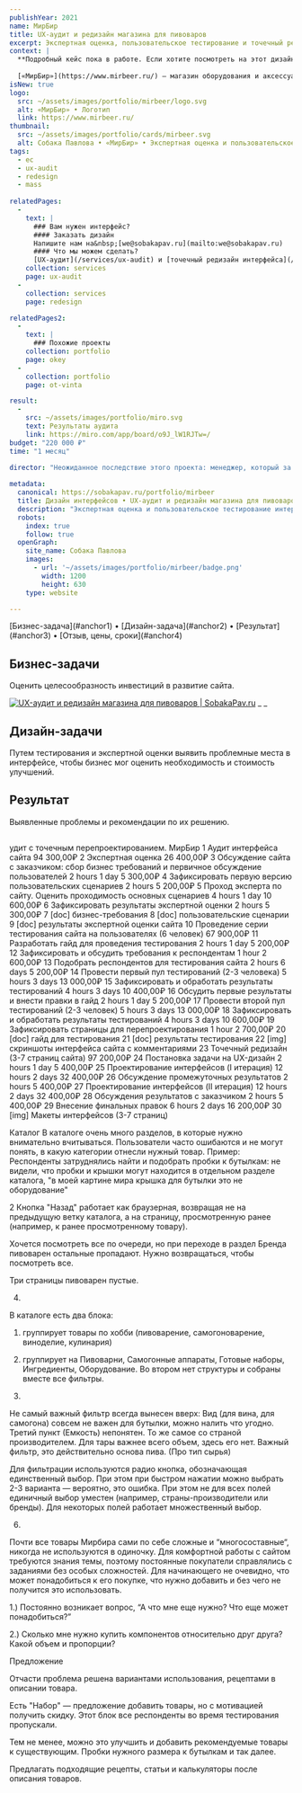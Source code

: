 ```yaml
---
publishYear: 2021
name: МирБир
title: UX-аудит и редизайн магазина для пивоваров
excerpt: Экспертная оценка, пользовательское тестирование и точечный редизайн интернет-магазина «МирБир»
context: |
  **Подробный кейс пока в работе. Если хотите посмотреть на этот дизайн в деталях, пишите нам на [we@sobakapav.ru](mailto:we@sobakapav.ru)**
  
  [«МирБир»](https://www.mirbeer.ru/) — магазин оборудования и аксессуаров для домашнего пиво- и сыроварения.
isNew: true
logo:
  src: ~/assets/images/portfolio/mirbeer/logo.svg
  alt: «МирБир» • Логотип
  link: https://www.mirbeer.ru/
thumbnail:
  src: ~/assets/images/portfolio/cards/mirbeer.svg
  alt: Собака Павлова • «МирБир» • Экспертная оценка и пользовательское тестирование интернет-магазина 
tags:
  - ec
  - ux-audit
  - redesign
  - mass
  
relatedPages:
  -
    text: |
      ### Вам нужен интерфейс?
      #### Заказать дизайн
      Напишите нам на&nbsp;[we@sobakapav.ru](mailto:we@sobakapav.ru) 
      #### Что мы можем сделать?
      [UX-аудит](/services/ux-audit) и [точечный редизайн интерфейса](/services/redesign), как в этом кейсе, и [многое другое](/services). 
    collection: services
    page: ux-audit
  -
    collection: services
    page: redesign

relatedPages2:
  -
    text: |
      ### Похожие проекты
    collection: portfolio
    page: okey
  - 
    collection: portfolio
    page: ot-vinta

result:
  -
    src: ~/assets/images/portfolio/miro.svg
    text: Результаты аудита
    link: https://miro.com/app/board/o9J_lW1RJTw=/
budget: "220 000 ₽"
time: "1 месяц"

director: "Неожиданное последствие этого проекта: менеджер, который за него отвечал, всерьез увлекся домашним пивоварением"
  
metadata:
  canonical: https://sobakapav.ru/portfolio/mirbeer
  title: Дизайн интерфейсов • UX-аудит и редизайн магазина для пивоваров
  description: "Экспертная оценка и пользовательское тестирование интернет-магазина «МирБир»"
  robots:
    index: true
    follow: true
  openGraph:
    site_name: Собака Павлова
    images:
      - url: '~/assets/images/portfolio/mirbeer/badge.png'
        width: 1200
        height: 630
    type: website

---
```



<TOC>
[Бизнес-задача](#anchor1) • [Дизайн-задача](#anchor2) • [Результат](#anchor3) • [Отзыв, цены, сроки](#anchor4)
</TOC>

## <a name="anchor1" />Бизнес-задачи

Оценить целесообразность инвестиций в развитие сайта.

<a href="/images/portfolio/mirbeer/1.png" target="_blank">![UX-аудит и редизайн магазина для пивоваров | SobakaPav.ru](~/assets/images/portfolio/mirbeer/1.png)</a>
_ _

## <a name="anchor2" />Дизайн-задачи

Путем тестирования и экспертной оценки выявить проблемные места в интерфейсе, чтобы бизнес мог оценить необходимость и стоимость улучшений.



## <a name="anchor3" />Результат



Выявленные проблемы и рекомендации по их решению.



## <a name="anchor5" />

удит с точечным перепроектированием. МирБир 
1 Аудит интерфейса сайта 94 300,00₽
2 Экспертная оценка 26 400,00₽
3 Обсуждение сайта с заказчиком: сбор бизнес требований и первичное
обсуждение пользователей
2 hours 1 day 5 300,00₽
4 Зафиксировать первую версию пользовательских сценариев 2 hours 5 200,00₽
5 Проход эксперта по сайту. Оценить проходимость основных сценариев 4 hours 1 day 10 600,00₽
6 Зафиксировать результаты экспертной оценки 2 hours 5 300,00₽
7 [doc] бизнес-требования
8 [doc] пользовательские сценарии
9 [doc] результаты экспертной оценки сайта
10 Проведение серии тестирования сайта на пользователях (6 человек) 67 900,00₽
11 Разработать гайд для проведения тестирования 2 hours 1 day 5 200,00₽
12 Зафиксировать и обсудить требования к респондентам 1 hour 2 600,00₽
13 Подобрать респондентов для тестирования сайта 2 hours 6 days 5 200,00₽
14 Провести первый пул тестирований (2-3 человека) 5 hours 3 days 13 000,00₽
15 Зафиксировать и обработать результаты тестирований 4 hours 3 days 10 400,00₽
16 Обсудить первые результаты и внести правки в гайд 2 hours 1 day 5 200,00₽
17 Провести второй пул тестирований (2-3 человек) 5 hours 3 days 13 000,00₽
18 Зафиксировать и обработать результаты тестирований 4 hours 3 days 10 600,00₽
19 Зафиксировать страницы для перепроектирования 1 hour 2 700,00₽
20 [doc] гайд для тестирования
21 [doc] результаты тестирования
22 [img] скриншоты интерфейса сайта с комментариями
23 Точечный редизайн (3-7 страниц сайта) 97 200,00₽
24 Постановка задачи на UX-дизайн 2 hours 1 day 5 400,00₽
25 Проектирование интерфейсов (I итерация) 12 hours 2 days 32 400,00₽
26 Обсуждение промежуточных результатов 2 hours 5 400,00₽
27 Проектирование интерфейсов (II итерация) 12 hours 2 days 32 400,00₽
28 Обсуждения результатов с заказчиком 2 hours 5 400,00₽
29 Внесение финальных правок 6 hours 2 days 16 200,00₽
30 [img] Макеты интерфейcов (3-7 страниц)

Каталог
В каталоге очень много разделов, в которые нужно внимательно вчитываться. Пользователи часто ошибаются и не могут понять, в какую категории отнесли нужный товар. 
Пример: Респонденты затруднялись найти и подобрать пробки к бутылкам: не видели, что пробки и крышки могут находится в отдельном разделе каталога, "в моей картине мира крышка для бутылки это не оборудование"

2
Кнопка "Назад" работает как браузерная, возвращая не на предыдущую ветку каталога, а на страницу, просмотренную ранее (например, к ранее просмотренному товару).

Хочется посмотреть все по очереди, но при переходе в раздел Бренда пивоварен остальные пропадают. Нужно возвращаться, чтобы посмотреть все.

Три страницы пивоварен пустые.

4.
В каталоге есть два блока: 
1. группирует товары по хобби (пивоварение, самогоноварение, виноделие, кулинария) 
2. группирует на Пивоварни, Самогонные аппараты, Готовые наборы, Ингредиенты, Оборудование. 
Во втором нет структуры и собраны вместе все фильтры.

5.
Не самый важный фильтр всегда вынесен вверх:
Вид (для вина, для самогона) совсем не важен для бутылки, можно налить что угодно. Третий пункт (Емкость) непонятен.
То же самое со страной производителем.
Для тары важнее всего объем, здесь его нет.
Важный фильтр, это действительно основа пива. (Про тип сырья)

Для фильтрации используются радио кнопка, обозначающая единственный выбор. При этом при быстром нажатии можно выбрать 2-3 варианта — вероятно, это ошибка.
При этом не для всех полей единичный выбор уместен (например, страны-производители или бренды).
Для некоторых полей работает множественный выбор.

6.
Почти все товары Мирбира сами по себе сложные и “многосоставные“, никогда не используются в одиночку. Для комфортной работы с сайтом требуются знания темы, поэтому постоянные покупатели справлялись с заданиями без особых сложностей. Для начинающего не очевидно, что может понадобиться к его покупке, что нужно добавить и без чего не получится это использовать. 

1.) Постоянно возникает вопрос, “А что мне еще нужно? Что еще может понадобиться?”

2.) Сколько мне нужно купить компонентов относительно друг друга? Какой объем и пропорции?



Предложение

Отчасти проблема решена вариантами использования, рецептами в описании товара.

Есть "Набор" — предложение добавить товары, но с мотивацией получить скидку. Этот блок все респонденты во время тестирования пропускали.

Тем не менее, можно это улучшить и добавить рекомендуемые товары к существующим. Пробки нужного размера к бутылкам и так далее.

Предлагать подходящие рецепты, статьи и калькуляторы после описания товаров.
